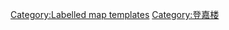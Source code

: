 {{Image label begin|image=District of Terengganu.png|link=|width={{{width|250}}}|float={{{float|none}}}}}
{{Image label small|x=0.03|y=0.14|scale={{{width|600}}}|text=[[勿述县|<span style=" color: #45619d;">勿述县</span>]]}}
{{Image label small|x=0.12|y=0.16|scale={{{width|600}}}|text=[[士兆县|<span style=" color: #45619d;">士兆县</span>]]}}
{{Image label small|x=0.18|y=0.11|scale={{{width|600}}}|text=[[瓜拉尼鲁斯县|<span style=" color: #45619d;">瓜拉尼鲁斯县</span>]]}}
{{Image label small|x=0.28|y=0.20|scale={{{width|600}}}|text=[[瓜拉登嘉楼|<span style=" color: #45619d;">瓜拉登嘉楼县</span>]]}}
{{Image label small|x=0.25|y=0.26|scale={{{width|600}}}|text=[[马江县|<span style=" color: #45619d;">马江县</span>]]}}
{{Image label small|x=0.08|y=0.28|scale={{{width|600}}}|text=[[乌鲁登嘉楼县|<span style=" color: #45619d;">乌鲁登嘉楼县</span>]]}}
{{Image label small|x=0.22|y=0.38|scale={{{width|600}}}|text=[[龙运|<span style=" color: #45619d;">龙运县</span>]]}}
{{Image label small|x=0.23|y=0.50|scale={{{width|600}}}|text=[[甘马挽县|<span style=" color: #45619d;">甘马挽县</span>]]}}
{{Image label end}}<noinclude>
{{Documentation|Template:Image label begin/doc}}
[[Category:Labelled map templates]]
[[Category:登嘉楼]]
</noinclude>